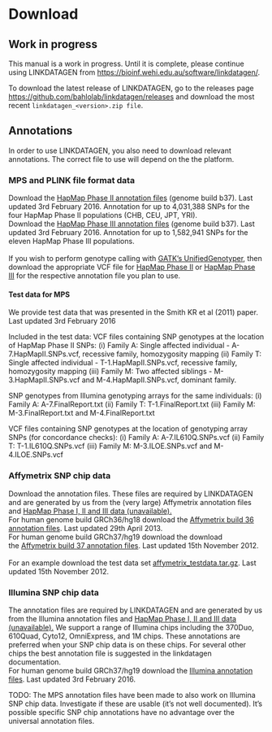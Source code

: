 # Download

::: callout-warning
## Work in progress

This manual is a work in progress. Until it is complete, please continue using LINKDATAGEN from <https://bioinf.wehi.edu.au/software/linkdatagen/>.
:::

To download the latest release of LINKDATAGEN, go to the releases page <https://github.com/bahlolab/linkdatagen/releases> and download the most recent `linkdatagen_<version>.zip file`.

## Annotations

In order to use LINKDATAGEN, you also need to download relevant annotations. The correct file to use will depend on the the platform.

### MPS and PLINK file format data

Download the [HapMap Phase II annotation files](https://bioinf-bucket.s3.ap-southeast-2.amazonaws.com/linkdatagen/annotation/mps/annotHapMap2U.txt.gz) (genome build b37). Last updated 3rd February 2016. Annotation for up to 4,031,388 SNPs for the four HapMap Phase II populations (CHB, CEU, JPT, YRI).\
Download the [HapMap Phase III annotation files](https://bioinf-bucket.s3.ap-southeast-2.amazonaws.com/linkdatagen/annotation/mps/annotHapMap3U.txt.gz) (genome build b37). Last updated 3rd February 2016. Annotation for up to 1,582,941 SNPs for the eleven HapMap Phase III populations.\
\
If you wish to perform genotype calling with [GATK's UnifiedGenotyper](https://www.broadinstitute.org/gatk/guide/tooldocs/org_broadinstitute_gatk_tools_walkers_genotyper_UnifiedGenotyper.php), then download the appropriate VCF file for [HapMap Phase II](https://bioinf-bucket.s3.ap-southeast-2.amazonaws.com/linkdatagen/annotation/mps/dbsnp_137.hg19_HapMap2L.vcf.gz) or [HapMap Phase III](https://bioinf-bucket.s3.ap-southeast-2.amazonaws.com/linkdatagen/annotation/mps/dbsnp_137.hg19_HapMap3L.vcf.gz) for the respective annotation file you plan to use.

#### Test data for MPS

We provide test data that was presented in the Smith KR et al (2011) paper. Last updated 3rd February 2016

Included in the test data: VCF files containing SNP genotypes at the location of HapMap Phase II SNPs: (i) Family A: Single affected individual - A-7.HapMapII.SNPs.vcf, recessive family, homozygosity mapping (ii) Family T: Single affected individual - T-1.HapMapII.SNPs.vcf, recessive family, homozygosity mapping (iii) Family M: Two affected siblings - M-3.HapMapII.SNPs.vcf and M-4.HapMapII.SNPs.vcf, dominant family.

SNP genotypes from Illumina genotyping arrays for the same individuals: (i) Family A: A-7.FinalReport.txt (ii) Family T: T-1.FinalReport.txt (iii) Family M: M-3.FinalReport.txt and M-4.FinalReport.txt

VCF files containing SNP genotypes at the location of genotyping array SNPs (for concordance checks): (i) Family A: A-7.IL610Q.SNPs.vcf (ii) Family T: T-1.IL610Q.SNPs.vcf (iii) Family M: M-3.ILOE.SNPs.vcf and M-4.ILOE.SNPs.vcf

### Affymetrix SNP chip data

Download the annotation files. These files are required by LINKDATAGEN and are generated by us from the (very large) Affymetrix annotation files and [HapMap Phase I, II and III data (unavailable).](http://www.hapmap.org/)\
For human genome build GRCh36/hg18 download the [Affymetrix build 36 annotation files](https://bioinf-bucket.s3.ap-southeast-2.amazonaws.com/linkdatagen/annotation/affymetrix/mappingfiles_affy_build36.tgz). Last updated 29th April 2013.\
For human genome build GRCh37/hg19 download the download the [Affymetrix build 37 annotation files](https://bioinf-bucket.s3.ap-southeast-2.amazonaws.com/linkdatagen/annotation/affymetrix/mappingfiles_affy_build37.tgz). Last updated 15th November 2012.\
\
For an example download the test data set [affymetrix_testdata.tar.gz](https://bioinf-bucket.s3.ap-southeast-2.amazonaws.com/linkdatagen/affymetrix_testdata.tar.gz). Last updated 15th November 2012.

### Illumina SNP chip data

The annotation files are required by LINKDATAGEN and are generated by us from the Illumina annotation files and [HapMap Phase I, II and III data (unavailable).](http://www.hapmap.org/) We support a range of Illumina chips including the 370Duo, 610Quad, Cyto12, OmniExpress, and 1M chips. These annotations are preferred when your SNP chip data is on these chips. For several other chips the best annotation file is suggested in the linkdatagen documentation.\
For human genome build GRCh37/hg19 download the [Illumina annotation files](https://bioinf-bucket.s3.ap-southeast-2.amazonaws.com/linkdatagen/annotation/annotIllumina.tgz). Last updated 3rd February 2016.

TODO: The MPS annotation files have been made to also work on Illumina SNP chip data. Investigate if these are usable (it's not well documented). It's possible specific SNP chip annotations have no advantage over the universal annotation files.
